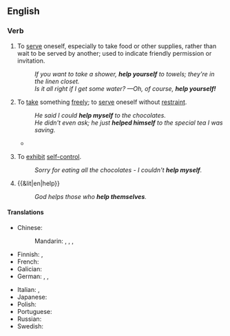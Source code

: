==English==

===Verb===
{{en-verb|*}}

# {{lb|en|reflexive}} To [[serve]] oneself, especially to take food or other supplies, rather than wait to be served by another; used to indicate friendly permission or invitation.
#: ''If you want to take a shower, '''help yourself''' to towels; they're in the linen closet.''
#: ''Is it all right if I get some water? —Oh, of course, '''help yourself!'''''
# {{lb|en|reflexive}} To [[take]] something [[freely]]; to [[serve]] oneself without [[restraint]].
#: ''He said I could '''help myself''' to the chocolates.''
#: ''He didn't even ask; he just '''helped himself''' to the special tea I was saving.''
#* {{quote-text|en|year=1920|author={{w|Herman Cyril McNeile}}|title=Bulldog Drummond|chapter=1|passage=Hugh '''helped himself''' to bacon. "My dear fellow, she can think what she likes so long as she continues to grill bacon like this. Your wife is a treasure, James—a pearl amongst women; and you can tell her so with my love."}}
# {{lb|en|chiefly|in the negative}} To [[exhibit]] [[self-control]].
#: ''Sorry for eating all the chocolates - I couldn't '''help myself'''.''
# {{&lit|en|help}}
#: ''God helps those who '''help themselves'''.''

====Translations====
{{trans-top|take something freely}}
* Chinese:
*: Mandarin: {{t|cmn|[[自己]][[拿]]|sc=Hani}}, {{t|cmn|[[自己]][[拿]]|tr=zìjǐ ná|sc=Hani}}, {{qualifier|invitation}} {{t+|cmn|請便|sc=Hani}}, {{t+|cmn|请便|tr=qǐngbiàn|sc=Hani}}
* Finnish: {{t|fi|[[saada]] [[ottaa]]}}, {{t|fi|[[voida]] [[ottaa]]}}
* French: {{t+|fr|se servir}}
* Galician: {{t+|gl|axudar}}
* German: {{t+|de|bedienen|alt=sich bedienen}}, {{t+|de|zugreifen}}, {{t|de|sich auftun}}
{{trans-mid}}
* Italian: {{t+|it|servirsi}}, {{t+|it|favorire}}
* Japanese: {{t+|ja|遠慮|tr=えんりょなく...する, enryo naku ... suru|alt=遠慮なく...する|sc=Jpan}}
* Polish: {{t+|pl|częstować się}}
* Portuguese: {{t+|pt|servir|alt=servir-se}}
* Russian: {{t+|ru|угоща́ться|impf}} {{qualifier|food}}
* Swedish: {{t|sv|ta för sig}}
{{trans-bottom}}

{{trans-see|to help oneself|make use}}